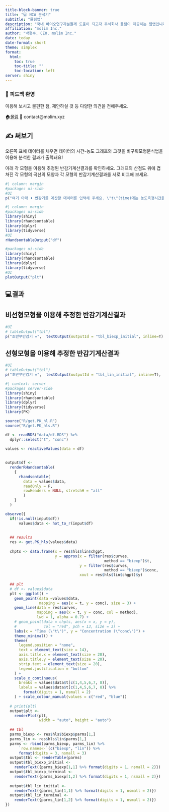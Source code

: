 ```yaml
---
title-block-banner: true
title: "💻 NCA 분석기"
subtitle: "몰림앱"
description: "국내 바이오연구자분들께 도움이 되고자 주식회사 몰림이 제공하는 웹앱입니다."
affiliation: "molim Inc."
author: "박현수, CEO, molim Inc."
date: today
date-format: short
theme: simplex
format: 
  html:
    toc: true
    toc-title: ""
    toc-location: left
server: shiny
---
```


<!-- [![](fig/molimCI_rainbow.png){fig-align="center"}](https://www.molim.xyz/) -->

<!-- ## 📉 반감기계산기 -->

::: callout-note
### 👋 피드백 환영

이용해 보시고 불편한 점, 제안하실 것 등 다양한 의견을 전해주세요.

🏠[몰림](https://www.molim.xyz/) 📨 contact@molim.xyz
:::

## ✍ 써보기

오른쪽 표에 데이터를 채우면 데이터의 시간-농도 그래프와 그것을 비구획모형분석법을 이용해 분석한 결과가 출력돼요! 

아래 각 모형을 이용해 추정된 반감기계산결과를 확인하세요. 그래프의 산점도 위에 겹쳐진 각 모형의 곡선의 모양과 각 모형의 반감기계산결과를 서로 비교해 보세요.

```r
#| column: margin
#packages ui-side
#UI
p("️여기 아래 ⬇ 반감기를 계산할 데이터를 입력해 주세요. \"t\"(time)에는 농도측정시간을, \"conc\"(concentration)에는 농도측정값을 넣어주세요. \n맨 처음값(\"t\" = 0, \"conc\" = 0)은 꼭 있어야 해요. 그리고 가장 높은 농도측정값이 측정된 이후의 농도측정시간들에도 최소 5개의 농도측정값이 입력되어야 합니다🙂 입력과 동시에 왼쪽의 그래프가 업데이트 돼요!")
```

```r
#| column: margin
#packages ui-side
library(shiny)
library(rhandsontable)
library(dplyr)
library(tidyverse)
#UI
rHandsontableOutput("df")
```

```r
#packages ui-side
library(shiny)
library(rhandsontable)
library(dplyr)
library(tidyverse)
#UI
plotOutput("plt")
```

## 💻결과

::: callout-tip
## 비선형모형을 이용해 추정한 반감기계산결과

```r
#UI
# tableOutput("tbl")
p("초반부반감기 =",  textOutput(outputId = "tbl_biexp_initial", inline=T), "| 후반부반감기 =", textOutput(outputId = "tbl_biexp_terminal", inline=T))
```
:::

::: callout-tip
## 선형모형을 이용해 추정한 반감기계산결과

```r
#UI
# tableOutput("tbl")
p("초반부반감기 =",  textOutput(outputId = "tbl_lin_initial", inline=T), "| 후반부반감기 =", textOutput(outputId = "tbl_lin_terminal", inline=T))
```
:::

```r
#| context: server
#packages server-side
library(shiny)
library(rhandsontable)
library(dplyr)
library(tidyverse)
library(PK)

source("R/get.PK_hl.R")
source("R/get.PK_hls.R")

df <- readRDS("data/df.RDS") %>% 
  dplyr::select("t", "conc")

values <- reactiveValues(data = df)
    
    
output$df <- 
  renderRHandsontable(
    {
      rhandsontable(
        data = values$data, 
        readOnly = F, 
        rowHeaders = NULL, stretchH = "all"
        )
    }
  )

observe({
  if(!is.null(input$df))
      values$data <- hot_to_r(input$df)
  
  
  ## results
  res <- get.PK_hls(values$data)
  
  chpts <- data.frame(x = res$hls$lin$chgpt, 
                      y = approx(x = filter(res$curves, 
                                            method == "biexp")$t, 
                                 y = filter(res$curves, 
                                            method == "biexp")$conc, 
                                 xout = res$hls$lin$chgpt)$y)
  
  ## plt
  # df <- values$data
  plt <- ggplot() + 
    geom_point(data =values$data, 
               mapping = aes(x = t, y = conc), size = 3) + 
    geom_line(data = res$curves, 
              mapping = aes(x = t, y = conc, col = method), 
              lwd = 1, alpha = 0.7) +
    # geom_point(data = chpts, aes(x = x, y = y), 
    #            col = "red", pch = 13, size = 3) +
    labs(x = "Time (\"t\")", y = "Concentration (\"conc\")") +
    theme_minimal() +
    theme(
      legend.position = "none",
      text = element_text(size = 14),
      axis.title.x = element_text(size = 20),
      axis.title.y = element_text(size = 20),
      strip.text = element_text(size = 20),
      legend.justification = "bottom"
    ) +
    scale_x_continuous(
      breaks = values$data$t[c(1,4,5,6,7, 8)],
      labels = values$data$t[c(1,4,5,6,7, 8)] %>% 
        format(digits = 1, nsmall = 2)
    ) + scale_colour_manual(values = c("red", "blue"))
  
  # print(plt)
  output$plt <- 
    renderPlot(plt, 
               width = "auto", height = "auto")
  
  ## tbl
  parms_biexp <- res$hls$biexp$parms[1,]
  parms_lin <- res$hls$lin$parms[1,]
  parms <- rbind(parms_biexp, parms_lin) %>%
      `row.names<-`(c("biexp", "lin")) %>%
      format(digits = 3, nsmall = 3)
  output$tbl <- renderTable(parms)
  output$tbl_biexp_initial <- 
    renderText({parms_biexp[1,1] %>% format(digits = 1, nsmall = 2)})
  output$tbl_biexp_terminal <- 
    renderText({parms_biexp[1,2] %>% format(digits = 1, nsmall = 2)})
  
  output$tbl_lin_initial <- 
    renderText({parms_lin[1,1] %>% format(digits = 1, nsmall = 2)})
  output$tbl_lin_terminal <- 
    renderText({parms_lin[1,2] %>% format(digits = 1, nsmall = 2)})
})
```

<!-- ## What is Pharmacokinetics and ADME? -->

<!-- Pharmacokinetics (PK) is the study of how a drug moves throughout the body and provides important information on the systemic exposure to the drug over time. Conversely, pharmacodynamics (PD) describes what a drug does to the body, meaning, the pharmacologic response that occurs when a drug has reached the site of action. -->

<!-- In order to collect relevant PK and PD data for a drug, clinical studies must be conducted which help determine the onset, magnitude, and duration of a drug's effect. Together, PK and PD data can be used to describe the safety and efficacy of a drug by establishing dose-exposure-response relationships. -->

<!-- Any given drug may behave differently in different patients due to biological variability. Patient-specific factors that influence the way drugs are processed include intrinsic factors such as age, weight, sex, and genetics. There is also typically variability between patients in both the minimum plasma concentration of drug needed to produce a desired pharmacological response and the maximum plasma concentration of drug that can be tolerated without unacceptable toxicity. -->

<!-- Therefore, designing an optimal dosing regimen based on PK and PD data is important to ensure that the majority of patients will attain the proper therapeutic exposure range that does not cause intolerable side effects. This can be accomplished by examining a drug's PK through the processes of absorption, distribution, metabolism, and excretion. -->

<!-- ## The Pharmacokinetics Process: ADME -->

<!-- Absorption, distribution, metabolism, and excretion, also known as "ADME," are the internal processes that describe how a drug moves throughout and is processed by the body. ADME is assessed through the collection of data in clinical pharmacology studies and helps explain the PK processes at play for any given drug. Understanding the ADME properties of a drug is essential to the development of a safe and effective pharmacotherapy. -->

<!-- ### Absorption -->

<!-- Absorption happens when a drug travels from the site of administration to the systemic circulation system -- which provides functional blood supply to all body tissues. The extent of absorption into the bloodstream can be described by bioavailability, which is defined as the fraction of drug that reaches the site of action. -->

<!-- For example, drugs that are taken through an oral route of administration often pass through the small intestine and liver, where some amount of the drug is eliminated prior to reaching the bloodstream. This results in a reduction of the amount of drug delivered to the site of action and therefore decreased bioavailability. Drugs that are administered intravenously are delivered directly to the bloodstream and have a bioavailability of 100%. As a result, absorption is not measured for intravenously administered drugs. -->

<!-- Food effect PK studies are often conducted for orally administered drugs and may provide information on a drug's absorption based on the impact of high fat meals, low fat meals, and fasted states. When necessary, studies with gastric acid-reducing agents may also be conducted to determine if a clinically significant drug-drug interaction (DDI) should be anticipated as a result of concomitantly administered drugs that elevate gastric pH. -->

<!-- Some factors that can affect the rate and extent of drug absorption include: -->

<!-- -   Chemical properties of the drug -->

<!-- -   Drug formulation -->

<!-- -   Route and site of administration -->

<!-- -   Interactions with food or other drugs -->

<!-- -   Patient variabilities -->

<!-- ### Distribution -->

<!-- After a drug is absorbed, it is then distributed throughout the body. Distribution describes the process of a drug traveling into different organs and tissues and depends on a multitude of factors including fluid status, blood flow, and chemical characteristics of the drug. Distribution is measured by a fundamental PK parameter known as the volume of distribution. Volume of distribution describes the amount of drug present in the tissues versus in the blood and is important in determining half-life and dosing regimen. -->

<!-- Another important consideration to the distribution process is protein binding. When a drug enters the circulatory system, it may become bound to plasma proteins such as albumin, the most abundant plasma protein. Protein binding acts as a "holding station," rendering the drug pharmacologically inactive while bound. For a drug to achieve its expected pharmacological response, it must be free (unbound to a plasma protein) and reach the site of action at a designated receptor site. Drugs must also be unbound in order to be metabolized. -->

<!-- ### Metabolism -->

<!-- Once a drug has been absorbed and is distributed throughout the body, metabolism occurs. Drug metabolism is the process of chemically altering the molecules of a drug, which creates new compounds. The compounds created from this process are known as metabolites. Metabolism may occur in many areas of the body including the gastrointestinal tract, kidneys, and plasma, but the majority of metabolism occurs in the body's largest internal organ, the liver. -->

<!-- In the liver, there are many enzymes that can process drugs via Phase 1 and Phase 2 metabolic pathways. Metabolites formed from Phase 1 reactions are more likely to be pharmacologically active. In contrast, Phase 2 reactions generally render a compound more water soluble and pharmacologically inactive. -->

<!-- Although the metabolism of drugs generally decreases their pharmacologic activity, there are some drugs, known as prodrugs, that must undergo metabolism to become active. Prodrugs are often designed to improve certain ADME characteristics of a specific parent drug in order to increase the benefit of the drug for the patient. -->

<!-- Cytochrome P450 (CYP) enzymes are responsible for a large percentage of the metabolism of commonly used drugs. CYP-mediated drug metabolism facilitates the elimination of drugs from the body and plays an important role in drug safety and activity. CYPs contribute to variability in drug response and can be impacted by concomitant medications, which can lead to DDIs. -->

<!-- Some factors that can affect drug metabolism include: -->

<!-- -   Age -->

<!-- -   Genetic factors -->

<!-- -   Drug interactions -->

<!-- -   Organ impairment (e.g., renal or hepatic) -->

<!-- ### Excretion -->

<!-- Any drug that is not eliminated from the body via metabolism is eliminated via excretion. Although drugs can be excreted by a variety of different routes including the liver, lungs, gastrointestinal tract, and skin, the most common pathway of excretion is through the kidneys. -->

<!-- When a drug is primarily excreted via the kidneys, impaired kidney (renal) function can significantly affect a drug's PK. One type of change in the PK of a drug that can occur as a result of impaired renal function is a decrease in the excretion of the drug or a decrease in the excretion of metabolites of the drug. -->

<!-- If a drug is not being excreted properly due to renal dysfunction, drug accumulation in the body and potential toxicity can occur. Therefore, in many programs, it is important to characterize PK in renally impaired subjects in order to provide proper dosing recommendations specific to that patient population. Adjusting dosing regimens in patients with renal impairment can help prevent accumulation at steady-state, especially for drugs with a narrow therapeutic index, thus limiting adverse effects in this vulnerable population. -->

<!-- Some other factors that can affect drug excretion include: -->

<!-- -   Health conditions that impact renal blood flow -->

<!-- -   Intrinsic drug properties, such as pH and size -->

<!-- -   Genetic variation -->

<!-- -   Age -->

<!-- ## Why Pharmacokinetic Studies Are Important -->

<!-- PK studies allow the characterization of ADME properties of a drug early in development. They also provide critical information including the impact of food interactions (in orally administered drugs), drug-drug interactions, and organ impairment on the disposition of a drug. The foundational information gained from PK studies help guide what additional studies are needed, as certain types of clinical studies may not be helpful or relevant for all drugs. PK studies also help identify proper dosing for future studies and real-world use. -->

<!-- PK data should be collected both early and later in development to further elucidate the ADME properties of a drug in larger study populations. Collection of PK data provides an opportunity to assess important information on factors that could cause variability in drug exposures that may lead to compromised safety or efficacy. -->

<!-- Factors that can cause inter-individual variability (variability observed between individuals) or intra-individual variability (variability observed within the same individual) must be identified in order to design the optimal dosing regimen. Researching the PK properties of a drug early-on (and throughout) development ultimately allows for a higher likelihood of downstream success both in clinical studies and in real-world patients. -->
